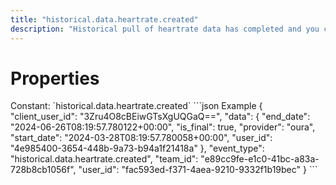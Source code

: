 ```yaml
---
title: "historical.data.heartrate.created"
description: "Historical pull of heartrate data has completed and you can now pull data for this resource."
---
```

# Properties
<ResponseField name="event_type" type="const string" required="true">
Constant: `historical.data.heartrate.created`
</ResponseField>
<ResponseField name="team_id" type="string" required="true">
</ResponseField>
<ResponseField name="user_id" type="string" required="true">
</ResponseField>
<ResponseField name="client_user_id" type="string" required="true">
</ResponseField>
<ResponseField name="data" type="HistoricalDataCreated" required="true">
<Expandable title="HistoricalDataCreated" defaultOpen="true">
<ResponseField name="user_id" type="string" required="true">
</ResponseField>
<ResponseField name="start_date" type="string" required="true">
</ResponseField>
<ResponseField name="end_date" type="string" required="true">
</ResponseField>
<ResponseField name="is_final" type="boolean" required="true">
</ResponseField>
<ResponseField name="provider" type="string" required="true">
</ResponseField>
</Expandable>
</ResponseField>
<ResponseExample>
```json Example
{
  "client_user_id": "3Zru4O8cBEiwGTsXgUQGaQ==",
  "data": {
    "end_date": "2024-06-26T08:19:57.780122+00:00",
    "is_final": true,
    "provider": "oura",
    "start_date": "2024-03-28T08:19:57.780058+00:00",
    "user_id": "4e985400-3654-448b-9a73-b94a1f21418a"
  },
  "event_type": "historical.data.heartrate.created",
  "team_id": "e89cc9fe-e1c0-41bc-a83a-728b8cb1056f",
  "user_id": "fac593ed-f371-4aea-9210-9332f1b19bec"
}
```
</ResponseExample>
